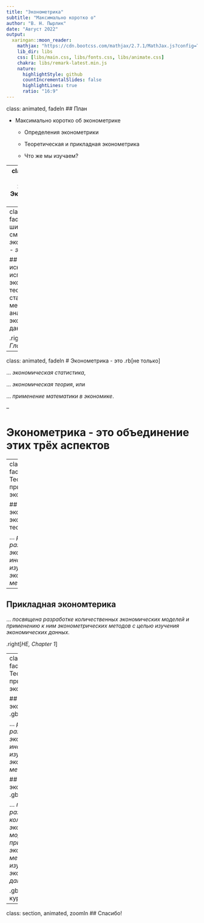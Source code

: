 ```yaml
---
title: "Эконометрика"
subtitle: "Максимально коротко о"
author: "В. Н. Пырлик"
date: "Август 2022"
output:
  xaringan::moon_reader:
    mathjax: "https://cdn.bootcss.com/mathjax/2.7.1/MathJax.js?config=TeX-MML-AM_HTMLorMML"
    lib_dir: libs
    css: [libs/main.css, libs/fonts.css, libs/animate.css]
    chakra: libs/remark-latest.min.js
    nature:
      highlightStyle: github
      countIncrementalSlides: false
      highlightLines: true
      ratio: "16:9"
---
```

class: animated, fadeIn
## План

- Максимально коротко об эконометрике

  - Определения эконометрики
  
  - Теоретическая и прикладная эконометрика
  
  - Что же мы изучаем?

---
class: section, animated, zoomIn
## Эконометрика - это ...

---
class: animated, fadeIn
### В широком смысле
# *эконометрика - это*

## наука и искусство использования экономической теории и статистических методов для анализа экономических данных.

.right[*SW, Глава 1*]

---
class: animated, fadeIn
# Эконометрика - это .rb[не только]

... *экономическая статистика*,

... *экономическая теория*, или

... *применение математики в экономике*.

--

# Эконометрика - это объединение этих трёх аспектов

---
class: animated, fadeIn
# Теоретическая и прикладная эконометрика

## Теоретическая эконометрика (*aka* эконометрическая теория)

... *рассматрвиает развитие эконометрического инструментария и изучает свойства эконометрических методов.*

--

## Прикладная экономтерика

... *посвящена разработке количественных экономических моделей и применению к ним эконометрических методов с целью изучения экономических данных.*

.right[*HE, Chapter 1*]

---
class: animated, fadeIn
# Теоретическая и прикладная эконометрика

## Теоретическая эконометрика .gb[~ 20%*]

... *рассматрвиает развитие эконометрического инструментария и изучает свойства эконометрических методов.*

## Прикладная экономтерика .gb[~ 80%*]

... *посвящена разработке количественных экономических моделей и применению к ним эконометрических методов с целью изучения экономических данных.*

.gb[*: в нашем курсе]

---
class: section, animated, zoomIn
## Спасибо!


